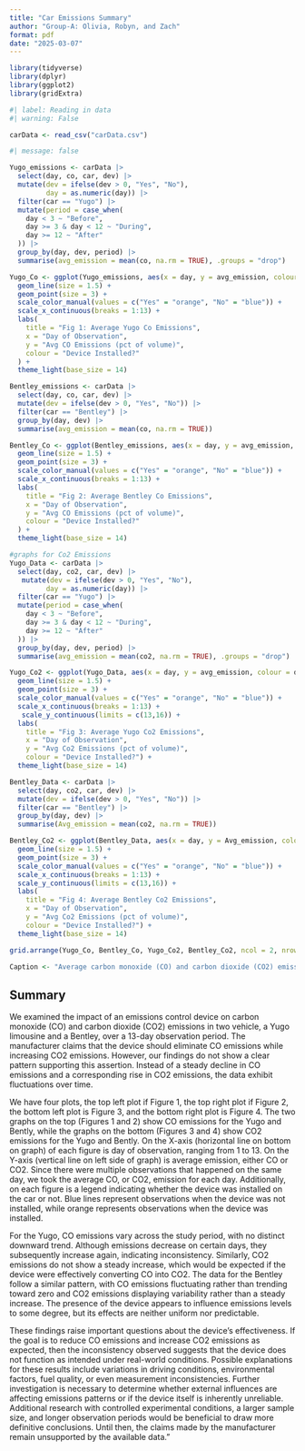 ```yaml
---
title: "Car Emissions Summary"
author: "Group-A: Olivia, Robyn, and Zach"
format: pdf
date: "2025-03-07"
---
```


```r
library(tidyverse)
library(dplyr)
library(ggplot2)
library(gridExtra)
```

```r
#| label: Reading in data
#| warning: False

carData <- read_csv("carData.csv")
```

```r
#| message: false

Yugo_emissions <- carData |>
  select(day, co, car, dev) |>
  mutate(dev = ifelse(dev > 0, "Yes", "No"),
         day = as.numeric(day)) |> 
  filter(car == "Yugo") |>
  mutate(period = case_when(
    day < 3 ~ "Before",
    day >= 3 & day < 12 ~ "During",
    day >= 12 ~ "After"
  )) |>
  group_by(day, dev, period) |>
  summarise(avg_emission = mean(co, na.rm = TRUE), .groups = "drop")

Yugo_Co <- ggplot(Yugo_emissions, aes(x = day, y = avg_emission, colour = dev, group = interaction(dev, period))) +
  geom_line(size = 1.5) + 
  geom_point(size = 3) + 
  scale_color_manual(values = c("Yes" = "orange", "No" = "blue")) + 
  scale_x_continuous(breaks = 1:13) +
  labs(
    title = "Fig 1: Average Yugo Co Emissions",
    x = "Day of Observation",
    y = "Avg CO Emissions (pct of volume)",
    colour = "Device Installed?"
  ) +
  theme_light(base_size = 14)

Bentley_emissions <- carData |>
  select(day, co, car, dev) |>
  mutate(dev = ifelse(dev > 0, "Yes", "No")) |>
  filter(car == "Bentley") |>
  group_by(day, dev) |>
  summarise(avg_emission = mean(co, na.rm = TRUE))

Bentley_Co <- ggplot(Bentley_emissions, aes(x = day, y = avg_emission, colour = dev, group = dev)) +
  geom_line(size = 1.5) +
  geom_point(size = 3) +  
  scale_color_manual(values = c("Yes" = "orange", "No" = "blue")) + 
  scale_x_continuous(breaks = 1:13) +
  labs(
    title = "Fig 2: Average Bentley Co Emissions",
    x = "Day of Observation",
    y = "Avg CO Emissions (pct of volume)",
    colour = "Device Installed?"
  ) +
  theme_light(base_size = 14)

#graphs for Co2 Emissions
Yugo_Data <- carData |>
  select(day, co2, car, dev) |>
   mutate(dev = ifelse(dev > 0, "Yes", "No"),
         day = as.numeric(day)) |>
  filter(car == "Yugo") |>
  mutate(period = case_when(
    day < 3 ~ "Before",
    day >= 3 & day < 12 ~ "During",
    day >= 12 ~ "After"
  )) |>
  group_by(day, dev, period) |>
  summarise(avg_emission = mean(co2, na.rm = TRUE), .groups = "drop")

Yugo_Co2 <- ggplot(Yugo_Data, aes(x = day, y = avg_emission, colour = dev, group = interaction(dev, period))) +
  geom_line(size = 1.5) +  
  geom_point(size = 3) +
  scale_color_manual(values = c("Yes" = "orange", "No" = "blue")) +
  scale_x_continuous(breaks = 1:13) +
   scale_y_continuous(limits = c(13,16)) +
  labs(
    title = "Fig 3: Average Yugo Co2 Emissions",
    x = "Day of Observation",
    y = "Avg Co2 Emissions (pct of volume)",
    colour = "Device Installed?") +
  theme_light(base_size = 14)

Bentley_Data <- carData |>
  select(day, co2, car, dev) |>
  mutate(dev = ifelse(dev > 0, "Yes", "No")) |>
  filter(car == "Bentley") |>
  group_by(day, dev) |>
  summarise(Avg_emission = mean(co2, na.rm = TRUE))

Bentley_Co2 <- ggplot(Bentley_Data, aes(x = day, y = Avg_emission, colour = dev, group = dev)) +
  geom_line(size = 1.5) + 
  geom_point(size = 3) +
  scale_color_manual(values = c("Yes" = "orange", "No" = "blue")) +
  scale_x_continuous(breaks = 1:13) +
  scale_y_continuous(limits = c(13,16)) +
  labs(
    title = "Fig 4: Average Bentley Co2 Emissions",
    x = "Day of Observation",
    y = "Avg Co2 Emissions (pct of volume)",
    colour = "Device Installed?") +
  theme_light(base_size = 14)

grid.arrange(Yugo_Co, Bentley_Co, Yugo_Co2, Bentley_Co2, ncol = 2, nrow = 2)

Caption <- "Average carbon monoxide (CO) and carbon dioxide (CO2) emissions over time for Yugo and Bentley vehicles, with and without the installed device. Figures 1 and 2 show CO emissions, while Figures 3 and 4 show CO2 emissions. The manufacturer claims the device should reduce CO emissions to zero while increasing CO2 emissions. However, we cannot distinctly say that there is a clear downward trend in CO emissions or a consistent upward trend in CO2 emissions. Instead, emissions fluctuate over time, suggesting that the device does not have a consistent effect."
```

## Summary 
We examined the impact of an emissions control device on carbon monoxide (CO) and carbon dioxide (CO2) emissions in two vehicle, a Yugo limousine and a Bentley, over a 13-day observation period. The manufacturer claims that the device should eliminate CO emissions while increasing CO2 emissions. However, our findings do not show a clear pattern supporting this assertion. Instead of a steady decline in CO emissions and a corresponding rise in CO2 emissions, the data exhibit fluctuations over time. 

We have four plots, the top left plot if Figure 1, the top right plot if Figure 2, the bottom left plot is Figure 3, and the bottom right plot is Figure 4. The two graphs on the top (Figures 1 and 2) show CO emissions for the Yugo and Bently, while the graphs on the bottom (Figures 3 and 4) show CO2 emissions for the Yugo and Bently. On the X-axis (horizontal line on bottom on graph) of each figure is day of observation, ranging from 1 to 13. On the Y-axis (vertical line on left side of graph) is average emission, either CO or CO2. Since there were multiple observations that happened on the same day, we took the average CO, or CO2, emission for each day. Additionally, on each figure is a legend indicating whether the device was installed on the car or not. Blue lines represent observations when the device was not installed, while orange represents observations when the device was installed. 

For the Yugo, CO emissions vary across the study period, with no distinct downward trend. Although emissions decrease on certain days, they subsequently increase again, indicating inconsistency. Similarly, CO2 emissions do not show a steady increase, which would be expected if the device were effectively converting CO into CO2. The data for the Bentley follow a similar pattern, with CO emissions fluctuating rather than trending toward zero and CO2 emissions displaying variability rather than a steady increase. The presence of the device appears to influence emissions levels to some degree, but its effects are neither uniform nor predictable.

These findings raise important questions about the device’s effectiveness. If the goal is to reduce CO emissions and increase CO2 emissions as expected, then the inconsistency observed suggests that the device does not function as intended under real-world conditions. Possible explanations for these results include variations in driving conditions, environmental factors, fuel quality, or even measurement inconsistencies. Further investigation is necessary to determine whether external influences are affecting emissions patterns or if the device itself is inherently unreliable. Additional research with controlled experimental conditions, a larger sample size, and longer observation periods would be beneficial to draw more definitive conclusions. Until then, the claims made by the manufacturer remain unsupported by the available data."


